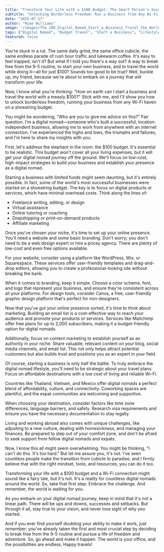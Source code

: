 ```yaml
---
title: "Transform Your Life with a $100 Budget: The Smart Person's Guide to Starting a Digital Nomad Lifestyle"
subtitle: "Unlocking Borderless Freedom: Run a Business from Any Wi-Fi Haven with $100"
date: "2025-07-27"
author: "Ryan Williams"
image: "/images/The_100_Digital_Nomad_Start_a_Business_Travel_the_World_Live_Free__Escape_your_95_using_only_a_100_budget_and_a_Wi-Fi_connection_b9b4ccd2.jpg"
tags: ["Digital Nomad", "Budget Travel", "Start a Business", "Lifestyle Design"]
featured: false
---
```


You're stuck in a rut. The same daily grind, the same office cubicle, the same endless parade of rush hour traffic and lukewarm coffee. It's easy to feel trapped, isn't it? But what if I told you there's a way out? A way to break free from the 9-5 routine, to start your own business, and to travel the world while doing it—all for just $100? Sounds too good to be true? Well, buckle up, my friend, because we're about to embark on a journey that will transform your life.

Now, I know what you're thinking: "How on earth can I start a business and travel the world with a measly $100?" Stick with me, and I'll show you how to unlock borderless freedom, running your business from any Wi-Fi haven on a shoestring budget.

You might be wondering, "Who are you to give me advice on this?" Fair question. I'm a digital nomad—someone who's built a successful, location-independent business, allowing me to work from anywhere with an internet connection. I've experienced the highs and lows, the triumphs and failures, and I'm here to share my insights with you.

First, let's address the elephant in the room: the $100 budget. It's essential to be realistic. This budget won't cover all your living expenses, but it will get your digital nomad journey off the ground. We'll focus on low-cost, high-impact strategies to build your business and establish your presence as a digital nomad.

Starting a business with limited funds might seem daunting, but it's entirely possible. In fact, some of the world's most successful businesses were started on a shoestring budget. The key is to focus on digital products or services, which have minimal overhead costs. Think along the lines of:

* Freelance writing, editing, or design
* Virtual assistance
* Online tutoring or coaching
* Dropshipping or print-on-demand products
* Affiliate marketing

Once you've chosen your niche, it's time to set up your online presence. You'll need a website and some basic branding. Don't worry; you don't need to be a web design expert or hire a pricey agency. There are plenty of low-cost and even free options available.

For your website, consider using a platform like WordPress, Wix, or Squarespace. These services offer user-friendly templates and drag-and-drop editors, allowing you to create a professional-looking site without breaking the bank.

When it comes to branding, keep it simple. Choose a color scheme, font, and logo that represent your business, and ensure they're consistent across all your platforms. For design tools, consider Canva, a free, user-friendly graphic design platform that's perfect for non-designers.

Now that you've got your online presence sorted, it's time to think about marketing. Building an email list is a cost-effective way to reach your audience and promote your products or services. Services like Mailchimp offer free plans for up to 2,000 subscribers, making it a budget-friendly option for digital nomads.

Additionally, focus on content marketing to establish yourself as an authority in your niche. Share valuable, relevant content on your blog, social media channels, and email list. This not only helps attract potential customers but also builds trust and positions you as an expert in your field.

Of course, starting a business is only half the battle. To truly embrace the digital nomad lifestyle, you'll need to be strategic about your travel plans. Focus on affordable destinations with a low cost of living and reliable Wi-Fi.

Countries like Thailand, Vietnam, and Mexico offer digital nomads a perfect blend of affordability, culture, and connectivity. Coworking spaces are plentiful, and the expat communities are welcoming and supportive.

When choosing your destination, consider factors like time zone differences, language barriers, and safety. Research visa requirements and ensure you have the necessary documentation to stay legally.

Living and working abroad also comes with unique challenges, like adjusting to a new culture, dealing with homesickness, and managing your finances. Be prepared to step out of your comfort zone, and don't be afraid to seek support from fellow digital nomads and expats.

Now, I know this all might seem overwhelming. You might be thinking, "I can't do this. It's too hard." But let me assure you, it's not. I've seen countless people make the transition from cubicle to paradise, and I firmly believe that with the right mindset, tools, and resources, you can do it too.

Transforming your life with a $100 budget and a Wi-Fi connection might sound like a fairy tale, but it's not. It's a reality for countless digital nomads around the world. So, take that first step. Embrace the challenge. And remember, the world is waiting for you.

As you embark on your digital nomad journey, keep in mind that it's not a linear path. There will be ups and downs, successes and setbacks. But through it all, stay true to your vision, and never lose sight of why you started.

And if you ever find yourself doubting your ability to make it work, just remember: you've already taken the first and most crucial step by deciding to break free from the 9-5 routine and pursue a life of freedom and adventure. So, go ahead and make it happen. The world is your office, and the possibilities are endless. Happy travels!